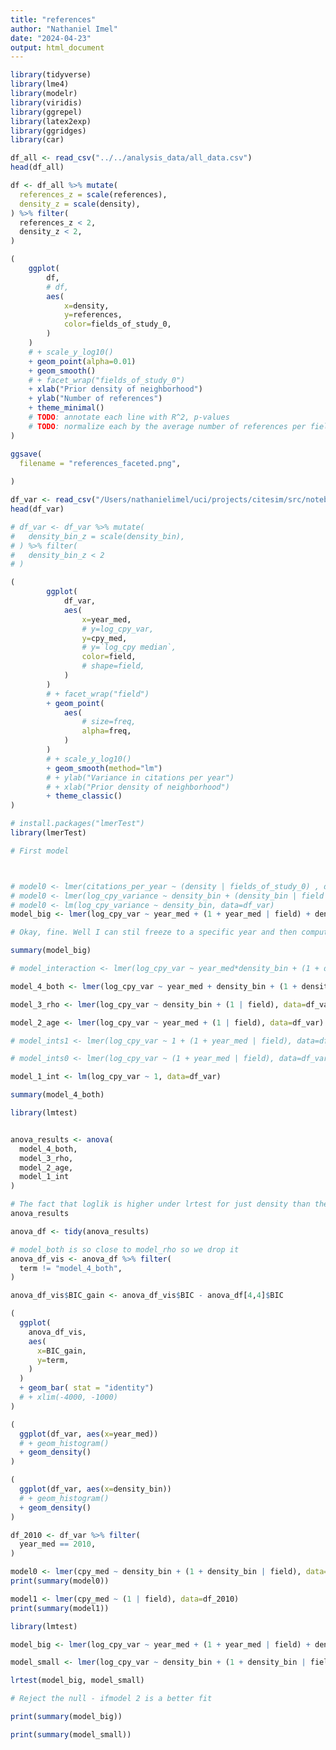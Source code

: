 ```yaml
---
title: "references"
author: "Nathaniel Imel"
date: "2024-04-23"
output: html_document
---
```

  
  
```r
library(tidyverse)
library(lme4)
library(modelr)
library(viridis)
library(ggrepel)
library(latex2exp)
library(ggridges)
library(car)
```

```r
df_all <- read_csv("../../analysis_data/all_data.csv")
head(df_all)
```

```r

df <- df_all %>% mutate(
  references_z = scale(references),
  density_z = scale(density),
) %>% filter(
  references_z < 2,
  density_z < 2,
)

(
    ggplot(
        df,
        # df,
        aes(
            x=density,
            y=references,
            color=fields_of_study_0,
        )
    )
    # + scale_y_log10()
    + geom_point(alpha=0.01)
    + geom_smooth()
    # + facet_wrap("fields_of_study_0")
    + xlab("Prior density of neighborhood")
    + ylab("Number of references")
    + theme_minimal()
    # TODO: annotate each line with R^2, p-values
    # TODO: normalize each by the average number of references per field
)

```


```r

ggsave(
  filename = "references_faceted.png",
  
)

```

```r

df_var <- read_csv("/Users/nathanielimel/uci/projects/citesim/src/notebooks/all_cpy_variance_data.csv")
head(df_var)
```


```r

# df_var <- df_var %>% mutate(
#   density_bin_z = scale(density_bin),
# ) %>% filter(
#   density_bin_z < 2
# )

(
        ggplot(
            df_var, 
            aes(
                x=year_med,
                # y=log_cpy_var,
                y=cpy_med,
                # y=`log_cpy median`,
                color=field,
                # shape=field,
            )
        )
        # + facet_wrap("field")
        + geom_point(
            aes(
                # size=freq,
                alpha=freq,
            )
        )
        # + scale_y_log10()
        + geom_smooth(method="lm")
        # + ylab("Variance in citations per year")
        # + xlab("Prior density of neighborhood")
        + theme_classic()
)

```


```r

# install.packages("lmerTest")
library(lmerTest)

# First model



# model0 <- lmer(citations_per_year ~ (density | fields_of_study_0) , data=df_all)
# model0 <- lmer(log_cpy_variance ~ density_bin + (density_bin | field ), data=df_var)
# model0 <- lm(log_cpy_variance ~ density_bin, data=df_var)
model_big <- lmer(log_cpy_var ~ year_med + (1 + year_med | field) + density_bin + (1 + density_bin | field), data=df_var)

# Okay, fine. Well I can stil freeze to a specific year and then compute these results. 

summary(model_big)
```



```r

# model_interaction <- lmer(log_cpy_var ~ year_med*density_bin + (1 + density_bin + year_med | field), data=df_var, control=lmerControl(optimizer="bobyqa", optCtrl=list(maxfun=2e5)))

model_4_both <- lmer(log_cpy_var ~ year_med + density_bin + (1 + density_bin | field), data=df_var, control=lmerControl(optimizer="bobyqa", optCtrl=list(maxfun=2e5)))

model_3_rho <- lmer(log_cpy_var ~ density_bin + (1 | field), data=df_var, control=lmerControl(optimizer="bobyqa", optCtrl=list(maxfun=2e5)))

model_2_age <- lmer(log_cpy_var ~ year_med + (1 | field), data=df_var)

# model_ints1 <- lmer(log_cpy_var ~ 1 + (1 + year_med | field), data=df_var, control=lmerControl(optimizer="bobyqa", optCtrl=list(maxfun=2e5)))

# model_ints0 <- lmer(log_cpy_var ~ (1 + year_med | field), data=df_var, control=lmerControl(optimizer="bobyqa", optCtrl=list(maxfun=2e5)))

model_1_int <- lm(log_cpy_var ~ 1, data=df_var)

summary(model_4_both)
```


```r

library(lmtest)


anova_results <- anova(
  model_4_both,
  model_3_rho,
  model_2_age,
  model_1_int
)

# The fact that loglik is higher under lrtest for just density than the both model makes me think we should just compare three models, rho, age and baseline intercept
anova_results
```

```r

anova_df <- tidy(anova_results)

# model_both is so close to model_rho so we drop it
anova_df_vis <- anova_df %>% filter(
  term != "model_4_both",
)

anova_df_vis$BIC_gain <- anova_df_vis$BIC - anova_df[4,4]$BIC

(
  ggplot(
    anova_df_vis,
    aes(
      x=BIC_gain,
      y=term,
    )
  )
  + geom_bar( stat = "identity")
  # + xlim(-4000, -1000)
)

```







```r
(
  ggplot(df_var, aes(x=year_med))
  # + geom_histogram()
  + geom_density()
)

(
  ggplot(df_var, aes(x=density_bin))
  # + geom_histogram()
  + geom_density()
)

```

```r

df_2010 <- df_var %>% filter(
  year_med == 2010,
)

model0 <- lmer(cpy_med ~ density_bin + (1 + density_bin | field), data=df_2010)
print(summary(model0))

model1 <- lmer(cpy_med ~ (1 | field), data=df_2010)
print(summary(model1))
```


```r

library(lmtest)

model_big <- lmer(log_cpy_var ~ year_med + (1 + year_med | field) + density_bin + (1 + density_bin | field), data=df_var)

model_small <- lmer(log_cpy_var ~ density_bin + (1 + density_bin | field), data=df_var)

```

```r


lrtest(model_big, model_small)

# Reject the null - ifmodel 2 is a better fit

```

```r

print(summary(model_big))

print(summary(model_small))
```
